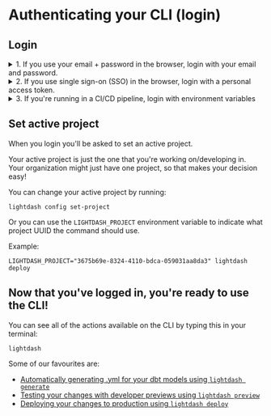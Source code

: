 
# Authenticating your CLI (login)

## Login

<details>
  <summary>1. If you use your email + password in the browser, login with your email and password.</summary>
  To login to your Lightdash instance run the following command and provide your login email and password:

  ```shell
  lightdash login https://my-lightdash.domain.com
  ```

where `https://my-lightdash.domain.com` is the address for your running Lightdash instance. For example Lightdash
cloud users in the US would type `lightdash login https://app.lightdash.cloud` if you're in Europe you'd type
`lightdash login https://eu1.lightdash.cloud`.

</details>

<details>
  <summary>2. If you use single sign-on (SSO) in the browser, login with a personal access token.</summary>
  First, you'll need to create a new personal access token in the UI by going to Settings > Personal Access Tokens. 
  You can't use an existing personal access token! You have to create a new one just for yourself.  

  <img src={PersonalAccessToken} width="1304" height="517" style={{display: "block", margin: "0 auto 20px auto"}}/>

  Then, run the following command in your project:

  ```shell
  lightdash login https://my-lightdash.domain.com --token
  ```

where `https://my-lightdash.domain.com` is the address for your running Lightdash instance. For example Lightdash
cloud users in the US would type `lightdash login https://app.lightdash.cloud` if you're in Europe you'd type
`lightdash login https://eu1.lightdash.cloud`.

</details>

<details>
  <summary>3. If you're running in a CI/CD pipeline, login with environment variables</summary>

You can use the following environment variables to authenticate yourself on each command:

- **LIGHTDASH_API_KEY** a personal access token you can generate in the app under the user settings
- **LIGHTDASH_URL** address for your running Lightdash instance
- **LIGHTDASH_PROXY_AUTHENTICATION** if your Lightdash instance is behind a proxy like (Cloud IAP)[https://cloud.google.com/iap] you can set here `Proxy-Authentication` header value

Example:

  ```shell
  LIGHTDASH_API_KEY=946fedb74003405646867dcacf1ad345 LIGHTDASH_URL="https://app.lightdash.cloud" LIGHTDASH_PROXY_AUTHENTICATION="Bearer <JWT_TOKEN>" lightdash preview
  ```

</details>


## Set active project

When you login you'll be asked to set an active project. 

Your active project is just the one that you're working on/developing in. Your organization might just have one project, so that makes your decision easy!

You can change your active project by running:

```shell
lightdash config set-project
```

Or you can use the `LIGHTDASH_PROJECT` environment variable to indicate what project UUID the command should use.

Example:

```shell
LIGHTDASH_PROJECT="3675b69e-8324-4110-bdca-059031aa8da3" lightdash deploy
```

## Now that you've logged in, you're ready to use the CLI!

You can see all of the actions available on the CLI by typing this in your terminal:

```shell
lightdash
```

Some of our favourites are:
- [Automatically generating .yml for your dbt models using `lightdash generate`](/guides/cli/how-to-auto-generate-schema-files.mdx)
- [Testing your changes with developer previews using `lightdash preview`](/guides/cli/how-to-use-lightdash-preview.mdx)
- [Deploying your changes to production using `lightdash deploy`](/guides/cli/how-to-use-lightdash-deploy.mdx)
